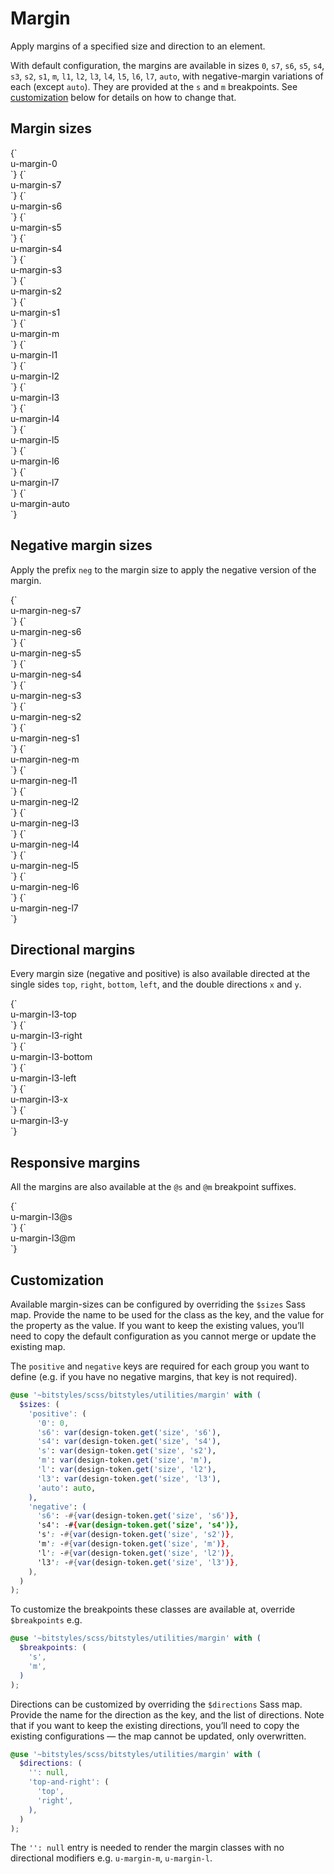 
<Meta title="Utilities/margin" />

# Margin

Apply margins of a specified size and direction to an element.

With default configuration, the margins are available in sizes `0`, `s7`, `s6`, `s5`, `s4`, `s3`, `s2`, `s1`, `m`, `l1`, `l2`, `l3`, `l4`, `l5`, `l6`, `l7`, `auto`, with negative-margin variations of each (except `auto`). They are provided at the `s` and `m` breakpoints. See [customization](#customization) below for details on how to change that.

## Margin sizes

<Canvas>
  <Story name="margin-0">
    {`
      <div class="u-bg-brand-2 u-padding-m">
        <div class="u-bg-grayscale-light-3 u-margin-0">u-margin-0</div>
      </div>
    `}
  </Story>
  <Story name="margin-s7">
    {`
      <div class="u-bg-brand-2 u-padding-m">
        <div class="u-bg-grayscale-light-3 u-margin-s7">u-margin-s7</div>
      </div>
    `}
  </Story>
  <Story name="margin-s6">
    {`
      <div class="u-bg-brand-2 u-padding-m">
        <div class="u-bg-grayscale-light-3 u-margin-s6">u-margin-s6</div>
      </div>
    `}
  </Story>
  <Story name="margin-s5">
    {`
      <div class="u-bg-brand-2 u-padding-m">
        <div class="u-bg-grayscale-light-3 u-margin-s5">u-margin-s5</div>
      </div>
    `}
  </Story>
  <Story name="margin-s4">
    {`
      <div class="u-bg-brand-2 u-padding-m">
        <div class="u-bg-grayscale-light-3 u-margin-s4">u-margin-s4</div>
      </div>
    `}
  </Story>
  <Story name="margin-s3">
    {`
      <div class="u-bg-brand-2 u-padding-m">
        <div class="u-bg-grayscale-light-3 u-margin-s3">u-margin-s3</div>
      </div>
    `}
  </Story>
  <Story name="margin-s2">
    {`
      <div class="u-bg-brand-2 u-padding-m">
        <div class="u-bg-grayscale-light-3 u-margin-s2">u-margin-s2</div>
      </div>
    `}
  </Story>
  <Story name="margin-s1">
    {`
      <div class="u-bg-brand-2 u-padding-m">
        <div class="u-bg-grayscale-light-3 u-margin-s1">u-margin-s1</div>
      </div>
    `}
  </Story>
  <Story name="margin-m">
    {`
      <div class="u-bg-brand-2 u-padding-m">
        <div class="u-bg-grayscale-light-3 u-margin-m">u-margin-m</div>
      </div>
    `}
  </Story>
  <Story name="margin-l1">
    {`
      <div class="u-bg-brand-2 u-padding-m">
        <div class="u-bg-grayscale-light-3 u-margin-l1">u-margin-l1</div>
      </div>
    `}
  </Story>
  <Story name="margin-l2">
    {`
      <div class="u-bg-brand-2 u-padding-m">
        <div class="u-bg-grayscale-light-3 u-margin-l2">u-margin-l2</div>
      </div>
    `}
  </Story>
  <Story name="margin-l3">
    {`
      <div class="u-bg-brand-2 u-padding-m">
        <div class="u-bg-grayscale-light-3 u-margin-l3">u-margin-l3</div>
      </div>
    `}
  </Story>
  <Story name="margin-l4">
    {`
      <div class="u-bg-brand-2 u-padding-m">
        <div class="u-bg-grayscale-light-3 u-margin-l4">u-margin-l4</div>
      </div>
    `}
  </Story>
  <Story name="margin-l5">
    {`
      <div class="u-bg-brand-2 u-padding-m">
        <div class="u-bg-grayscale-light-3 u-margin-l5">u-margin-l5</div>
      </div>
    `}
  </Story>
  <Story name="margin-l6">
    {`
      <div class="u-bg-brand-2 u-padding-m">
        <div class="u-bg-grayscale-light-3 u-margin-l6">u-margin-l6</div>
      </div>
    `}
  </Story>
  <Story name="margin-l7">
    {`
      <div class="u-bg-brand-2 u-padding-m">
        <div class="u-bg-grayscale-light-3 u-margin-l7">u-margin-l7</div>
      </div>
    `}
  </Story>
  <Story name="margin-auto">
    {`
      <div class="u-bg-brand-2 u-padding-m">
        <div class="u-bg-grayscale-light-3 u-margin-auto">u-margin-auto</div>
      </div>
    `}
  </Story>
</Canvas>

## Negative margin sizes

Apply the prefix `neg` to the margin size to apply the negative version of the margin.

<Canvas>
  <Story name="margin-neg-s7">
    {`
      <div class="u-bg-brand-2 u-padding-m">
        <div class="u-bg-grayscale-light-3 u-margin-neg-s7">u-margin-neg-s7</div>
      </div>
    `}
  </Story>
  <Story name="margin-neg-s6">
    {`
      <div class="u-bg-brand-2 u-padding-m">
        <div class="u-bg-grayscale-light-3 u-margin-neg-s6">u-margin-neg-s6</div>
      </div>
    `}
  </Story>
  <Story name="margin-neg-s5">
    {`
      <div class="u-bg-brand-2 u-padding-m">
        <div class="u-bg-grayscale-light-3 u-margin-neg-s5">u-margin-neg-s5</div>
      </div>
    `}
  </Story>
  <Story name="margin-neg-s4">
    {`
      <div class="u-bg-brand-2 u-padding-m">
        <div class="u-bg-grayscale-light-3 u-margin-neg-s4">u-margin-neg-s4</div>
      </div>
    `}
  </Story>
  <Story name="margin-neg-s3">
    {`
      <div class="u-bg-brand-2 u-padding-m">
        <div class="u-bg-grayscale-light-3 u-margin-neg-s3">u-margin-neg-s3</div>
      </div>
    `}
  </Story>
  <Story name="margin-neg-s2">
    {`
      <div class="u-bg-brand-2 u-padding-m">
        <div class="u-bg-grayscale-light-3 u-margin-neg-s2">u-margin-neg-s2</div>
      </div>
    `}
  </Story>
  <Story name="margin-neg-s1">
    {`
      <div class="u-bg-brand-2 u-padding-m">
        <div class="u-bg-grayscale-light-3 u-margin-neg-s1">u-margin-neg-s1</div>
      </div>
    `}
  </Story>
  <Story name="margin-neg-m">
    {`
      <div class="u-bg-brand-2 u-padding-m">
        <div class="u-bg-grayscale-light-3 u-margin-neg-m">u-margin-neg-m</div>
      </div>
    `}
  </Story>
  <Story name="margin-neg-l1">
    {`
      <div class="u-bg-brand-2 u-padding-m">
        <div class="u-bg-grayscale-light-3 u-margin-neg-l1">u-margin-neg-l1</div>
      </div>
    `}
  </Story>
  <Story name="margin-neg-l2">
    {`
      <div class="u-bg-brand-2 u-padding-m">
        <div class="u-bg-grayscale-light-3 u-margin-neg-l2">u-margin-neg-l2</div>
      </div>
    `}
  </Story>
  <Story name="margin-neg-l3">
    {`
      <div class="u-bg-brand-2 u-padding-m">
        <div class="u-bg-grayscale-light-3 u-margin-neg-l3">u-margin-neg-l3</div>
      </div>
    `}
  </Story>
  <Story name="margin-neg-l4">
    {`
      <div class="u-bg-brand-2 u-padding-m">
        <div class="u-bg-grayscale-light-3 u-margin-neg-l4">u-margin-neg-l4</div>
      </div>
    `}
  </Story>
  <Story name="margin-neg-l5">
    {`
      <div class="u-bg-brand-2 u-padding-m">
        <div class="u-bg-grayscale-light-3 u-margin-neg-l5">u-margin-neg-l5</div>
      </div>
    `}
  </Story>
  <Story name="margin-neg-l6">
    {`
      <div class="u-bg-brand-2 u-padding-m">
        <div class="u-bg-grayscale-light-3 u-margin-neg-l6">u-margin-neg-l6</div>
      </div>
    `}
  </Story>
  <Story name="margin-neg-l7">
    {`
      <div class="u-bg-brand-2 u-padding-m">
        <div class="u-bg-grayscale-light-3 u-margin-neg-l7">u-margin-neg-l7</div>
      </div>
    `}
  </Story>
</Canvas>

## Directional margins

Every margin size (negative and positive) is also available directed at the single sides `top`, `right`, `bottom`, `left`, and the double directions `x` and `y`.

<Canvas>
  <Story id="utilities-margin--margin-l3" />
  <Story name="margin-l3-top">
    {`
      <div class="u-bg-brand-2 u-padding-m">
        <div class="u-bg-grayscale-light-3 u-margin-l3-top">u-margin-l3-top</div>
      </div>
    `}
  </Story>
  <Story name="margin-l3-right">
    {`
      <div class="u-bg-brand-2 u-padding-m">
        <div class="u-bg-grayscale-light-3 u-margin-l3-right">u-margin-l3-right</div>
      </div>
    `}
  </Story>
  <Story name="margin-l3-bottom">
    {`
      <div class="u-bg-brand-2 u-padding-m">
        <div class="u-bg-grayscale-light-3 u-margin-l3-bottom">u-margin-l3-bottom</div>
      </div>
    `}
  </Story>
  <Story name="margin-l3-left">
    {`
      <div class="u-bg-brand-2 u-padding-m">
        <div class="u-bg-grayscale-light-3 u-margin-l3-left">u-margin-l3-left</div>
      </div>
    `}
  </Story>
  <Story name="margin-l3-x">
    {`
      <div class="u-bg-brand-2 u-padding-m">
        <div class="u-bg-grayscale-light-3 u-margin-l3-x">u-margin-l3-x</div>
      </div>
    `}
  </Story>
  <Story name="margin-l3-y">
    {`
      <div class="u-bg-brand-2 u-padding-m">
        <div class="u-bg-grayscale-light-3 u-margin-l3-y">u-margin-l3-y</div>
      </div>
    `}
  </Story>
</Canvas>

## Responsive margins

All the margins are also available at the `@s` and `@m` breakpoint suffixes.

<Canvas>
  <Story name="margin-l3@s">
    {`
      <div class="u-bg-brand-2 u-padding-m">
        <div class="u-bg-grayscale-light-3 u-margin-l3@s">u-margin-l3@s</div>
      </div>
    `}
  </Story>
  <Story name="margin-l3@m">
    {`
      <div class="u-bg-brand-2 u-padding-m">
        <div class="u-bg-grayscale-light-3 u-margin-l3@m">u-margin-l3@m</div>
      </div>
    `}
  </Story>
</Canvas>

## Customization

Available margin-sizes can be configured by overriding the `$sizes` Sass map. Provide the name to be used for the class as the key, and the value for the property as the value. If you want to keep the existing values, you’ll need to copy the default configuration as you cannot merge or update the existing map.

The `positive` and `negative` keys are required for each group you want to define (e.g. if you have no negative margins, that key is not required).

```scss
@use '~bitstyles/scss/bitstyles/utilities/margin' with (
  $sizes: (
    'positive': (
      '0': 0,
      's6': var(design-token.get('size', 's6'),
      's4': var(design-token.get('size', 's4'),
      's': var(design-token.get('size', 's2'),
      'm': var(design-token.get('size', 'm'),
      'l': var(design-token.get('size', 'l2'),
      'l3': var(design-token.get('size', 'l3'),
      'auto': auto,
    ),
    'negative': (
      's6': -#{var(design-token.get('size', 's6')},
      's4': -#{var(design-token.get('size', 's4')},
      's': -#{var(design-token.get('size', 's2')},
      'm': -#{var(design-token.get('size', 'm')},
      'l': -#{var(design-token.get('size', 'l2')},
      'l3': -#{var(design-token.get('size', 'l3')},
    ),
  )
);
```

To customize the breakpoints these classes are available at, override `$breakpoints` e.g.

```scss
@use '~bitstyles/scss/bitstyles/utilities/margin' with (
  $breakpoints: (
    's',
    'm',
  )
);
```

Directions can be customized by overriding the `$directions` Sass map. Provide the name for the direction as the key, and the list of directions. Note that if you want to keep the existing directions, you’ll need to copy the existing configurations — the map cannot be updated, only overwritten.

```scss
@use '~bitstyles/scss/bitstyles/utilities/margin' with (
  $directions: (
    '': null,
    'top-and-right': (
      'top',
      'right',
    ),
  )
);
```

The `'': null` entry is needed to render the margin classes with no directional modifiers e.g. `u-margin-m`, `u-margin-l`.
